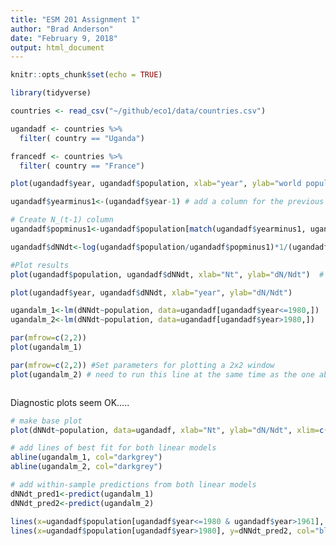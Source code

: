 ```yaml
---
title: "ESM 201 Assignment 1"
author: "Brad Anderson"
date: "February 9, 2018"
output: html_document
---
```


```r
knitr::opts_chunk$set(echo = TRUE)
```

```r

library(tidyverse)

```

```r

countries <- read_csv("~/github/eco1/data/countries.csv")

```

```r

ugandadf <- countries %>% 
  filter( country == "Uganda")

francedf <- countries %>% 
  filter( country == "France")


```

```r

plot(ugandadf$year, ugandadf$population, xlab="year", ylab="world population")

```

```r

ugandadf$yearminus1<-(ugandadf$year-1) # add a column for the previous year 

# Create N_(t-1) column 
ugandadf$popminus1<-ugandadf$population[match(ugandadf$yearminus1, ugandadf$year)]

```

```r

ugandadf$dNNdt<-log(ugandadf$population/ugandadf$popminus1)*1/(ugandadf$year-ugandadf$yearminus1)

#Plot results
plot(ugandadf$population, ugandadf$dNNdt, xlab="Nt", ylab="dN/Ndt")  # N OR N-1 HERE?

plot(ugandadf$year, ugandadf$dNNdt, xlab="year", ylab="dN/Ndt")
```

```r

ugandalm_1<-lm(dNNdt~population, data=ugandadf[ugandadf$year<=1980,])
ugandalm_2<-lm(dNNdt~population, data=ugandadf[ugandadf$year>1980,])

par(mfrow=c(2,2))
plot(ugandalm_1) 

par(mfrow=c(2,2)) #Set parameters for plotting a 2x2 window
plot(ugandalm_2) # need to run this line at the same time as the one above to get 4-panel plot



```

Diagnostic plots seem OK.....

```r

# make base plot 
plot(dNNdt~population, data=ugandadf, xlab="Nt", ylab="dN/Ndt", xlim=c(0, 12e6), ylim=c(0,0.022))

# add lines of best fit for both linear models 
abline(ugandalm_1, col="darkgrey")
abline(ugandalm_2, col="darkgrey")

# add within-sample predictions from both linear models 
dNNdt_pred1<-predict(ugandalm_1)
dNNdt_pred2<-predict(ugandalm_2) 

lines(x=ugandadf$population[ugandadf$year<=1980 & ugandadf$year>1961], y=dNNdt_pred1, col="red") # remove first year, for which there is no prediction (since there was no N-1) 
lines(x=ugandadf$population[ugandadf$year>1980], y=dNNdt_pred2, col="blue")

```

